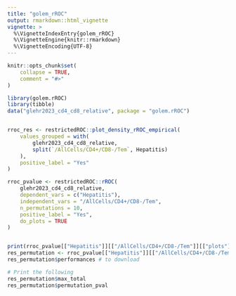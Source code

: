 ```yaml
---
title: "golem_rROC"
output: rmarkdown::html_vignette
vignette: >
  %\VignetteIndexEntry{golem_rROC}
  %\VignetteEngine{knitr::rmarkdown}
  %\VignetteEncoding{UTF-8}
---
```


```r
knitr::opts_chunk$set(
    collapse = TRUE,
    comment = "#>"
)
```

```r
library(golem.rROC)
library(tibble)
data("glehr2023_cd4_cd8_relative", package = "golem.rROC")


rroc_res <- restrictedROC::plot_density_rROC_empirical(
    values_grouped = with(
        glehr2023_cd4_cd8_relative,
        split(`/AllCells/CD4+/CD8-/Tem`, Hepatitis)
    ),
    positive_label = "Yes"
)

rroc_pvalue <- restrictedROC::rROC(
    glehr2023_cd4_cd8_relative,
    dependent_vars = c("Hepatitis"),
    independent_vars = "/AllCells/CD4+/CD8-/Tem",
    n_permutations = 10,
    positive_label = "Yes",
    do_plots = TRUE
)


print(rroc_pvalue[["Hepatitis"]][["/AllCells/CD4+/CD8-/Tem"]][["plots"]][["plots"]])
res_permutation <- rroc_pvalue[["Hepatitis"]][["/AllCells/CD4+/CD8-/Tem"]][["permutation"]]
res_permutation$performances # to download

# Print the following
res_permutation$max_total
res_permutation$permutation_pval
```
